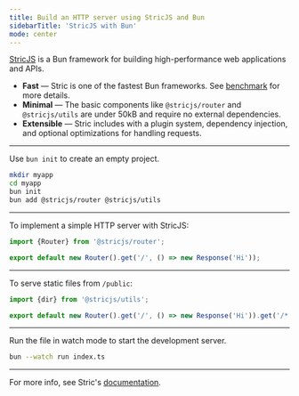 ```yaml
---
title: Build an HTTP server using StricJS and Bun
sidebarTitle: 'StricJS with Bun'
mode: center
---
```


[StricJS](https://github.com/bunsvr) is a Bun framework for building high-performance web applications and APIs.

- **Fast** — Stric is one of the fastest Bun frameworks. See [benchmark](https://github.com/bunsvr/benchmark) for more details.
- **Minimal** — The basic components like `@stricjs/router` and `@stricjs/utils` are under 50kB and require no external dependencies.
- **Extensible** — Stric includes with a plugin system, dependency injection, and optional optimizations for handling requests.

---

Use `bun init` to create an empty project.

```bash terminal icon="terminal"
mkdir myapp
cd myapp
bun init
bun add @stricjs/router @stricjs/utils
```

---

To implement a simple HTTP server with StricJS:

```ts index.ts icon="file-code"
import {Router} from '@stricjs/router';

export default new Router().get('/', () => new Response('Hi'));
```

---

To serve static files from `/public`:

```ts index.ts icon="file-code"
import {dir} from '@stricjs/utils';

export default new Router().get('/', () => new Response('Hi')).get('/*', dir('./public'));
```

---

Run the file in watch mode to start the development server.

```bash terminal icon="terminal"
bun --watch run index.ts
```

---

For more info, see Stric's [documentation](https://stricjs.netlify.app).

